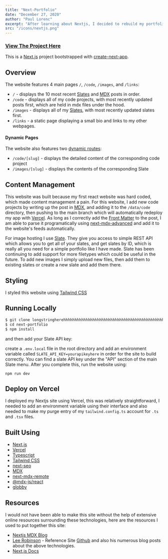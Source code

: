 ```yaml
---
title: "Next-Portfolio"
date: "December 27, 2020"
author: "Paul Lorenc"
excerpt: "After learning about Nextjs, I decided to rebuild my portfolio website using Nextjs, Typescript, and TailwindCSS"
src: "/icons/nextjs.png"
---
```


### [View The Project Here](https://paul-lorenc.com)

This is a [Next.js](https://nextjs.org/) project bootstrapped with [create-next-app](https://github.com/vercel/next.js/tree/canary/packages/create-next-app).

## Overview

The website features 4 main pages `/`, `/code`, `/images`, and `/links`:

- `/` - displays the 10 most recent [Slates](https://slate.host/lorenc) and [MDX](https://mdxjs.com/) posts in order.
- `/code` - displays all of my code projects, with most recently updated posts first, which are held in mdx files under the hood.
- `/images` - displays all of my [Slates](https://slate.host/lorenc), with most recently updated slates first.
- `/links` - a static page displaying a small bio and links to my other webpages.

#### Dynamic Pages

The website also features two [dynamic routes](https://nextjs.org/docs/routing/dynamic-routes):

- `/code/[slug]` - displays the detailed content of the corresponding code project
- `/images/[slug]` - displays the contents of the corresponding Slate

## Content Management

This website was built because my first react website was hard coded, which made content management a pain. For this website, I add new code projects by writing up the post in [MDX](https://mdxjs.com/), and adding it to the `/data/code` directory, then pushing to the main branch which will automatically redeploy my app with [Vercel](https://vercel.com/). As long as I correctly add the [Front Matter](https://jekyllrb.com/docs/front-matter/) to the post, I am able to parse it programatically using [next-mdx-advanced](https://github.com/hashicorp/next-mdx-enhanced) and add it to the website's feeds automatically.

For image hosting I use [Slate](slate.host). They give you access to simple REST API which allows you to get all of your slates, and get slates by ID, which is really all you need for a simple portfolio like I have made. Slate has been continuing to add support for more filetypes which could be useful in the future. To add new images I simply upload new files, then add them to existing slates or create a new slate and add them there.

## Styling

I styled this website using [Tailwind CSS](https://tailwindcss.com/)

## Running Locally

```bash
$ git clone longstringherehhhhhhhhhhhhhhhhhhhhhhhhhhhhhhhhhhhhhhhhhhhhhhhhhhhhhhhhhhhhhhhhh
$ cd next-portfolio
$ npm install
```

and then add your Slate API key:

create a `.env.local` file in the root directory and add an environment variable called `SLATE_API_KEY=yourapikeyhere` in order for the site to build correctly. You can find a slate API key under the "API" section of the main Slate menu. After you complete this, run the website using:

```
npm run dev
```

## Deploy on Vercel

I deployed my Nextjs site using Vercel, this was relatively straightforward, I needed to add an environment variable using their interface and also needed to make my purge entry of my `tailwind.config.ts` account for `.ts` and `.tsx` files.

## Built Using

- [Next.js](https://nextjs.org/)
- [Vercel](https://vercel.com/)
- [Typescript](https://www.typescriptlang.org/)
- [Tailwind CSS](https://tailwindcss.com/)
- [next-seo](https://github.com/garmeeh/next-seo)
- [MDX](https://mdxjs.com/)
- [next-mdx-remote](https://github.com/hashicorp/next-mdx-remote)
- [@mdx-js/react](https://www.npmjs.com/package/@mdx-js/react)
- [globby](https://www.npmjs.com/package/globby)

## Resources

I would not have been able to make this site without the help of extensive online resources surrounding these technologies, here are the resources I used to put together this site:

- [Nextjs MDX Blog](https://dev.to/jashnm/making-mdx-blog-with-next-js-part-1-1c0j)
- [Lee Robinson](leerob.io) - Reference Site [Github](https://github.com/leerob/leerob.io) and also his numerous blog posts about the above technologies.
- [Next.js Docs](https://nextjs.org/docs/basic-features/pages)
